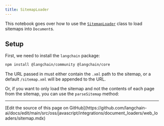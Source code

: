 ```yaml
---
title: SitemapLoader
---
```


This notebook goes over how to use the [`SitemapLoader`](https://api.js.langchain.com/classes/_langchain_community.document_loaders_web_sitemap.SitemapLoader.html) class to load sitemaps into `Document`s.

## Setup

First, we need to install the `langchain` package:

```bash npm
npm install @langchain/community @langchain/core
```

The URL passed in must either contain the `.xml` path to the sitemap, or a default `/sitemap.xml` will be appended to the URL.


<Sitemap />

Or, if you want to only load the sitemap and not the contents of each page from the sitemap, you can use the `parseSitemap` method:


<ParseSitemap />

---

<Callout icon="pen-to-square" iconType="regular">
  [Edit the source of this page on GitHub](https://github.com/langchain-ai/docs/edit/main/src/oss/javascript/integrations/document_loaders/web_loaders/sitemap.mdx)
</Callout>
